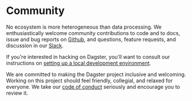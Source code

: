 
<DynamicMetaTags
  title="Community | Dagster"
  description="Dagster is a system for building modern data applications."
/>

# Community

No ecosystem is more heterogeneous than data processing. We
enthusiastically welcome community contributions to code and to docs,
issue and bug reports on
[Github][1], and questions,
feature requests, and discussion in our
[Slack][2].

If you're interested in hacking on Dagster, you'll want to consult our
instructions on [setting up a local development
environment](/docs/community/contributing).

We are committed to making the Dagster project inclusive and welcoming.
Working on this project should feel friendly, collegial, and relaxed for
everyone. We take our [code of conduct](/docs/community/code_of_conduct) seriously
and encourage you to review it.

[1]: https://www.github.com/dagster-io/dagster/
[2]: https://join.slack.com/t/dagster/shared_invite/enQtNjEyNjkzNTA2OTkzLTI0MzdlNjU0ODVhZjQyOTMyMGM1ZDUwZDQ1YjJmYjI3YzExZGViMDI1ZDlkNTY5OThmYWVlOWM1MWVjN2I3NjU

